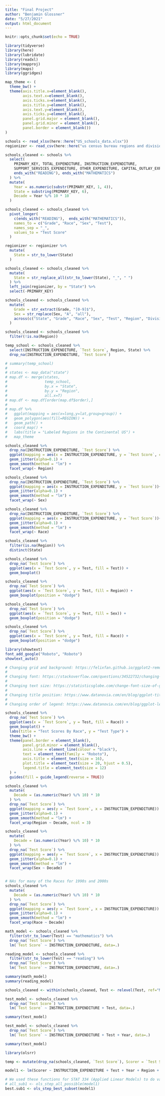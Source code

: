 ---
title: "Final Project"
author: "Benjamin Glossner"
date: "5/27/2021"
output: html_document
---

```{r setup, include=FALSE}
knitr::opts_chunk$set(echo = TRUE)
```

```{r include=FALSE}
library(tidyverse)
library(here)
library(lubridate)
library(readxl)
library(mapproj)
library(maps)
library(ggridges)
```

```{r}
map_theme <- (
  theme_bw() +
  theme(axis.title.x=element_blank(),
        axis.text.x=element_blank(),
        axis.ticks.x=element_blank(),
        axis.title.y=element_blank(),
        axis.text.y=element_blank(),
        axis.ticks.y=element_blank(),
        panel.grid.major = element_blank(),
        panel.grid.minor = element_blank(),
        panel.border = element_blank())
)
```


```{r include=FALSE}
schools <- read_xlsx(here::here("US_schools_data.xlsx"))
regionizer <- read_csv(here::here("us census bureau regions and divisions.csv"))
```

```{r}
schools_cleaned <- schools %>%
  select(
    PRIMARY_KEY, TOTAL_EXPENDITURE, INSTRUCTION_EXPENDITURE,
    SUPPORT_SERVICES_EXPENDITURE, OTHER_EXPENDITURE, CAPITAL_OUTLAY_EXPENDITURE,
    ends_with("READING"), ends_with("MATHEMATICS")
  ) %>%
  mutate(
    Year = as.numeric(substr(PRIMARY_KEY, 1, 4)),
    State = substring(PRIMARY_KEY, 6),
    Decade = Year %/% 10 * 10
  )
```

```{r}
schools_cleaned <- schools_cleaned %>%
  pivot_longer(
    c(ends_with("READING"),  ends_with("MATHEMATICS")),
    names_to = c("Grade", "Race", "Sex", "Test"),
    names_sep = "_",
    values_to = "Test Score"
  )

regionizer <- regionizer %>%
  mutate(
    State = str_to_lower(State)
  )

schools_cleaned <- schools_cleaned %>%
  mutate(
    State = str_replace_all(str_to_lower(State), "_", " ")
  ) %>%
  left_join(regionizer, by = "State") %>%
  select(-PRIMARY_KEY)

schools_cleaned <- schools_cleaned %>%
  mutate(
    Grade = str_extract(Grade, "[0-9]$"),
    Sex = str_replace(Sex, "A", "all"),
    across(c("State", "Grade", "Race", "Sex", "Test", "Region", "Division"), as.factor)
  )

schools_cleaned <- schools_cleaned %>%
  filter(!is.na(Region))
```

```{r}
temp_school <- schools_cleaned %>%
  select(INSTRUCTION_EXPENDITURE, `Test Score`, Region, State) %>%
  drop_na(INSTRUCTION_EXPENDITURE, `Test Score`)

# summary(temp_school)
# 
# states <- map_data("state")
# map.df <- merge(states,
#                 temp_school,
#                 by.x = "State",
#                 by.y = "Region",
#                 all.x=T)
# map.df <- map.df[order(map.df$order),]
# 
# map.df %>%
#   ggplot(mapping = aes(x=long,y=lat,group=group)) +
#   geom_polygon(aes(fill=REGION)) +
#   geom_path() +
#   coord_map() +
#   labs(title = "Labeled Regions in the Continental US") +
#   map_theme

schools_cleaned %>%
  drop_na(INSTRUCTION_EXPENDITURE, `Test Score`) %>%
  ggplot(mapping = aes(x = INSTRUCTION_EXPENDITURE, y = `Test Score`, color= Sex))+
  geom_jitter(alpha=0.1) +
  geom_smooth(method = "lm") +
  facet_wrap(~ Region)

schools_cleaned %>%
  drop_na(INSTRUCTION_EXPENDITURE, `Test Score`) %>%
  ggplot(mapping = aes(x = INSTRUCTION_EXPENDITURE, y = `Test Score`))+
  geom_jitter(alpha=0.1) +
  geom_smooth(method = "lm") +
  facet_wrap(~ Sex)

schools_cleaned %>%
  drop_na(INSTRUCTION_EXPENDITURE, `Test Score`) %>%
  ggplot(mapping = aes(x = INSTRUCTION_EXPENDITURE, y = `Test Score`))+
  geom_jitter(alpha=0.1) +
  geom_smooth(method = "lm") +
  facet_wrap(~ Race)
```


```{r}
schools_cleaned %>%
  filter(is.na(Region)) %>%
  distinct(State)
```


```{r}
schools_cleaned %>%
  drop_na(`Test Score`) %>%
  ggplot(aes(x = `Test Score`, y = Test, fill = Test)) +
  geom_boxplot()

schools_cleaned %>%
  drop_na(`Test Score`) %>%
  ggplot(aes(x = `Test Score`, y = Test, fill = Region)) +
  geom_boxplot(position = "dodge")

schools_cleaned %>%
  drop_na(`Test Score`) %>%
  ggplot(aes(x = `Test Score`, y = Test, fill = Sex)) +
  geom_boxplot(position = "dodge")

schools_cleaned %>%
  drop_na(`Test Score`) %>%
  ggplot(aes(x = `Test Score`, y = Test, fill = Race)) +
  geom_boxplot(position = "dodge")
```

```{r error=FALSE}
library(showtext)
font_add_google("Roboto", "Roboto")
showtext_auto() 
```

```{r}
# Changing grid and background: https://felixfan.github.io/ggplot2-remove-grid-background-margin/
# 
# Changing font: https://stackoverflow.com/questions/34522732/changing-fonts-in-ggplot2
# 
# Changing text size: https://statisticsglobe.com/change-font-size-of-ggplot2-plot-in-r-axis-text-main-title-legend
#
# Changing title position: https://www.datanovia.com/en/blog/ggplot-title-subtitle-and-caption/
# 
# Changing order of legend: https://www.datanovia.com/en/blog/ggplot-legend-title-position-and-labels/

schools_cleaned %>%
  drop_na(`Test Score`) %>%
  ggplot(aes(x = `Test Score`, y = Test, fill = Race)) +
  geom_boxplot() + 
  labs(title = "Test Scores By Race", y = "Test Type") +
  theme_bw() +
  theme(panel.border = element_blank(),
        panel.grid.minor = element_blank(),
        axis.line = element_line(colour = "black"),
        text = element_text(family = "Roboto"),
        axis.title = element_text(size = 16),
        plot.title = element_text(size = 20, hjust = 0.5),
        legend.title = element_text(size = 12)
  ) +
  guides(fill = guide_legend(reverse = TRUE))
```

```{r}
schools_cleaned %>%
  mutate(
    Decade = (as.numeric(Year) %/% 10) * 10
  ) %>%
  drop_na(`Test Score`) %>%
  ggplot(mapping = aes(y = `Test Score`, x = INSTRUCTION_EXPENDITURE)) +
  geom_jitter(alpha=0.1) +
  geom_smooth(method = "lm") +
  facet_wrap(Region ~ Decade, ncol = 3)

schools_cleaned %>%
  mutate(
    Decade = (as.numeric(Year) %/% 10) * 10
  ) %>%
  drop_na(`Test Score`) %>%
  ggplot(mapping = aes(y = `Test Score`, x = INSTRUCTION_EXPENDITURE)) +
  geom_jitter(alpha=0.1) +
  geom_smooth(method = "lm") +
  facet_wrap(Sex ~ Decade)


# NAs for many of the Races for 1990s and 2000s
schools_cleaned %>%
  mutate(
    Decade = (as.numeric(Year) %/% 10) * 10
  ) %>%
  drop_na(`Test Score`) %>%
  ggplot(mapping = aes(y = `Test Score`, x = INSTRUCTION_EXPENDITURE)) +
  geom_jitter(alpha=0.1) +
  geom_smooth(method = "lm") +
  facet_wrap(Race ~ Decade)
```

```{r}
math_model <- schools_cleaned %>%
  filter(str_to_lower(Test) == "mathematics") %>%
  drop_na(`Test Score`) %>%
  lm(`Test Score` ~ INSTRUCTION_EXPENDITURE, data=.)

reading_model <- schools_cleaned %>%
  filter(str_to_lower(Test) == "reading") %>%
  drop_na(`Test Score`) %>%
  lm(`Test Score` ~ INSTRUCTION_EXPENDITURE, data=.)
```

```{r}
summary(math_model)
summary(reading_model)
```

```{r}
schools_cleaned <- within(schools_cleaned, Test <- relevel(Test, ref="MATHEMATICS"))

test_model <- schools_cleaned %>%
  drop_na(`Test Score`) %>%
  lm(`Test Score` ~ INSTRUCTION_EXPENDITURE + Test, data=.)

summary(test_model)
```

```{r}
test_model <- schools_cleaned %>%
  drop_na(`Test Score`) %>%
  lm(`Test Score` ~ INSTRUCTION_EXPENDITURE + Test + Year, data=.)

summary(test_model)
```

```{r}
library(olsrr)

temp <- mutate(drop_na(schools_cleaned, `Test Score`), Scorer = `Test Score`)

model1 <- lm(Scorer ~ INSTRUCTION_EXPENDITURE + Test + Year + Region + Sex + Race + Division + Grade, data=temp)

# We used these functions for STAT 334 (Applied Linear Models) to do variable selection
# all_sub1 <- ols_step_all_possible(model1)
best.sub1 <- ols_step_best_subset(model1)
```

